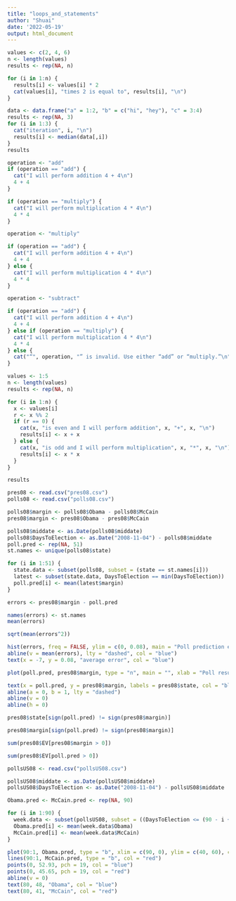 ---
title: "loops_and_statements"
author: "Shuai"
date: '2022-05-19'
output: html_document
---

```{r}
values <- c(2, 4, 6)
n <- length(values)
results <- rep(NA, n)
```

```{r}
for (i in 1:n) {
  results[i] <- values[i] * 2
  cat(values[i], "times 2 is equal to", results[i], "\n")
}
```

```{r}
data <- data.frame("a" = 1:2, "b" = c("hi", "hey"), "c" = 3:4)
results <- rep(NA, 3)
for (i in 1:3) {
  cat("iteration", i, "\n")
  results[i] <- median(data[,i])
}
results
```

```{r}
operation <- "add"
if (operation == "add") {
  cat("I will perform addition 4 + 4\n")
  4 + 4
}
```

```{r}
if (operation == "multiply") {
  cat("I will perform multiplication 4 * 4\n")
  4 * 4
}
```

```{r}
operation <- "multiply"

if (operation == "add") {
  cat("I will perform addition 4 + 4\n")
  4 + 4
} else {
  cat("I will perform multiplication 4 * 4\n")
  4 * 4
}
```

```{r}
operation <- "subtract"

if (operation == "add") {
  cat("I will perform addition 4 + 4\n")
  4 + 4
} else if (operation == "multiply") {
  cat("I will perform multiplication 4 * 4\n")
  4 * 4
} else {
  cat("“", operation, "” is invalid. Use either “add” or “multiply.”\n", sep = "")
}
```

```{r}
values <- 1:5
n <- length(values)
results <- rep(NA, n)

for (i in 1:n) {
  x <- values[i]
  r <- x %% 2
  if (r == 0) {
    cat(x, "is even and I will perform addition", x, "+", x, "\n")
    results[i] <- x + x
  } else {
    cat(x, "is odd and I will perform multiplication", x, "*", x, "\n")
    results[i] <- x * x
  }
}

results
```

```{r}
pres08 <- read.csv("pres08.csv")
polls08 <- read.csv("polls08.csv")
```

```{r}
polls08$margin <- polls08$Obama - polls08$McCain
pres08$margin <- pres08$Obama - pres08$McCain
```

```{r}
polls08$middate <- as.Date(polls08$middate)
polls08$DaysToElection <- as.Date("2008-11-04") - polls08$middate
poll.pred <- rep(NA, 51)
st.names <- unique(polls08$state)

for (i in 1:51) {
  state.data <- subset(polls08, subset = (state == st.names[i]))
  latest <- subset(state.data, DaysToElection == min(DaysToElection))
  poll.pred[i] <- mean(latest$margin)
}
```

```{r}
errors <- pres08$margin - poll.pred

names(errors) <- st.names
mean(errors)
```

```{r}
sqrt(mean(errors^2))
```

```{r}
hist(errors, freq = FALSE, ylim = c(0, 0.08), main = "Poll prediction error", xlab = "Error in prediction margin for Obama (precentage points)")
abline(v = mean(errors), lty = "dashed", col = "blue")
text(x = -7, y = 0.08, "average error", col = "blue")
```

```{r}
plot(poll.pred, pres08$margin, type = "n", main = "", xlab = "Poll results", xlim = c(-40, 90), ylim = c(-40, 90), ylab = "Actual election results")

text(x = poll.pred, y = pres08$margin, labels = pres08$state, col = "blue")
abline(a = 0, b = 1, lty = "dashed")
abline(v = 0)
abline(h = 0)
```

```{r}
pres08$state[sign(poll.pred) != sign(pres08$margin)]
```

```{r}
pres08$margin[sign(poll.pred) != sign(pres08$margin)]
```

```{r}
sum(pres08$EV[pres08$margin > 0])
```

```{r}
sum(pres08$EV[poll.pred > 0])
```

```{r}
pollsUS08 <- read.csv("pollsUS08.csv")
```

```{r}
pollsUS08$middate <- as.Date(pollsUS08$middate)
pollsUS08$DaysToElection <- as.Date("2008-11-04") - pollsUS08$middate

Obama.pred <- McCain.pred <- rep(NA, 90)
```

```{r}
for (i in 1:90) {
  week.data <- subset(pollsUS08, subset = ((DaysToElection <= (90 - i + 7)) & (DaysToElection > (90 - i))))
  Obama.pred[i] <- mean(week.data$Obama)
  McCain.pred[i] <- mean(week.data$McCain)
}
```

```{r}
plot(90:1, Obama.pred, type = "b", xlim = c(90, 0), ylim = c(40, 60), col = "blue", xlab = "Days to the election", ylab = "Support for candidate (percentage points)")
lines(90:1, McCain.pred, type = "b", col = "red")
points(0, 52.93, pch = 19, col = "blue")
points(0, 45.65, pch = 19, col = "red")
abline(v = 0)
text(80, 48, "Obama", col = "blue")
text(80, 41, "McCain", col = "red")
```


